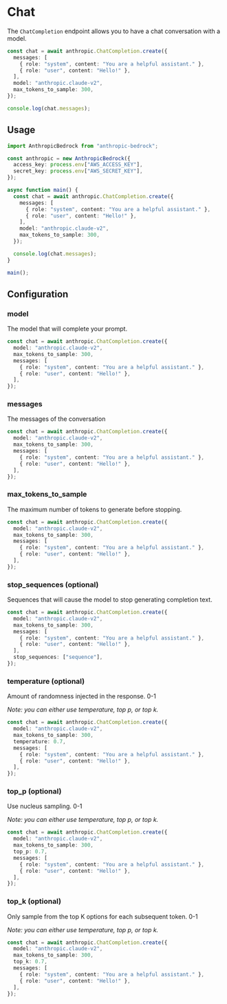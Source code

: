 # Chat

The `ChatCompletion` endpoint allows you to have a chat conversation with a model.

```typescript
const chat = await anthropic.ChatCompletion.create({
  messages: [
    { role: "system", content: "You are a helpful assistant." },
    { role: "user", content: "Hello!" },
  ],
  model: "anthropic.claude-v2",
  max_tokens_to_sample: 300,
});

console.log(chat.messages);
```

## Usage

```typescript
import AnthropicBedrock from "anthropic-bedrock";

const anthropic = new AnthropicBedrock({
  access_key: process.env["AWS_ACCESS_KEY"],
  secret_key: process.env["AWS_SECRET_KEY"],
});

async function main() {
  const chat = await anthropic.ChatCompletion.create({
    messages: [
      { role: "system", content: "You are a helpful assistant." },
      { role: "user", content: "Hello!" },
    ],
    model: "anthropic.claude-v2",
    max_tokens_to_sample: 300,
  });

  console.log(chat.messages);
}

main();
```

## Configuration

### model

The model that will complete your prompt.

```typescript {2}
const chat = await anthropic.ChatCompletion.create({
  model: "anthropic.claude-v2",
  max_tokens_to_sample: 300,
  messages: [
    { role: "system", content: "You are a helpful assistant." },
    { role: "user", content: "Hello!" },
  ],
});
```

### messages

The messages of the conversation

```typescript {4-7}
const chat = await anthropic.ChatCompletion.create({
  model: "anthropic.claude-v2",
  max_tokens_to_sample: 300,
  messages: [
    { role: "system", content: "You are a helpful assistant." },
    { role: "user", content: "Hello!" },
  ],
});
```

### max_tokens_to_sample

The maximum number of tokens to generate before stopping.

```typescript {3}
const chat = await anthropic.ChatCompletion.create({
  model: "anthropic.claude-v2",
  max_tokens_to_sample: 300,
  messages: [
    { role: "system", content: "You are a helpful assistant." },
    { role: "user", content: "Hello!" },
  ],
});
```

### stop_sequences (optional)

Sequences that will cause the model to stop generating completion text.

```typescript {8}
const chat = await anthropic.ChatCompletion.create({
  model: "anthropic.claude-v2",
  max_tokens_to_sample: 300,
  messages: [
    { role: "system", content: "You are a helpful assistant." },
    { role: "user", content: "Hello!" },
  ],
  stop_sequences: ["sequence"],
});
```

### temperature (optional)

Amount of randomness injected in the response. 0-1

_Note: you can either use temperature, top p, or top k._

```typescript {4}
const chat = await anthropic.ChatCompletion.create({
  model: "anthropic.claude-v2",
  max_tokens_to_sample: 300,
  temperature: 0.7,
  messages: [
    { role: "system", content: "You are a helpful assistant." },
    { role: "user", content: "Hello!" },
  ],
});
```

### top_p (optional)

Use nucleus sampling. 0-1

_Note: you can either use temperature, top p, or top k._

```typescript {4}
const chat = await anthropic.ChatCompletion.create({
  model: "anthropic.claude-v2",
  max_tokens_to_sample: 300,
  top_p: 0.7,
  messages: [
    { role: "system", content: "You are a helpful assistant." },
    { role: "user", content: "Hello!" },
  ],
});
```

### top_k (optional)

Only sample from the top K options for each subsequent token. 0-1

_Note: you can either use temperature, top p, or top k._

```typescript {4}
const chat = await anthropic.ChatCompletion.create({
  model: "anthropic.claude-v2",
  max_tokens_to_sample: 300,
  top_k: 0.7,
  messages: [
    { role: "system", content: "You are a helpful assistant." },
    { role: "user", content: "Hello!" },
  ],
});
```
